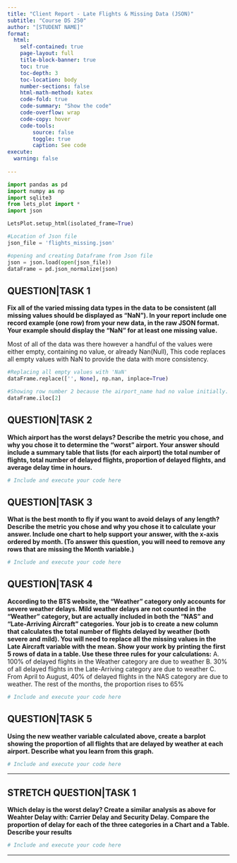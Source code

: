 ```yaml
---
title: "Client Report - Late Flights & Missing Data (JSON)"
subtitle: "Course DS 250"
author: "[STUDENT NAME]"
format:
  html:
    self-contained: true
    page-layout: full
    title-block-banner: true
    toc: true
    toc-depth: 3
    toc-location: body
    number-sections: false
    html-math-method: katex
    code-fold: true
    code-summary: "Show the code"
    code-overflow: wrap
    code-copy: hover
    code-tools:
        source: false
        toggle: true
        caption: See code
execute: 
  warning: false
    
---
```


```python
import pandas as pd 
import numpy as np
import sqlite3
from lets_plot import *
import json

LetsPlot.setup_html(isolated_frame=True)
```


```python
#Location of Json file
json_file = 'flights_missing.json'

#opening and creating Dataframe from Json file
json = json.load(open(json_file))
dataFrame = pd.json_normalize(json)
```

## QUESTION|TASK 1

__Fix all of the varied missing data types in the data to be consistent (all missing values should be displayed as “NaN”). In your report include one record example (one row) from your new data, in the raw JSON format. Your example should display the “NaN” for at least one missing value.__

Most of all of the data was there however a handful of the values were either empty, containing no value, or already Nan(Null), This code replaces all empty values with NaN to provide the data with more consistency.

```python
#Replacing all empty values with 'NaN'
dataFrame.replace(['', None], np.nan, inplace=True)

#Showing row number 2 because the airport_name had no value initially.
dataFrame.iloc[2]
```


## QUESTION|TASK 2

__Which airport has the worst delays? Describe the metric you chose, and why you chose it to determine the “worst” airport. Your answer should include a summary table that lists (for each airport) the total number of flights, total number of delayed flights, proportion of delayed flights, and average delay time in hours.__  

```python
# Include and execute your code here


```


## QUESTION|TASK 3

__What is the best month to fly if you want to avoid delays of any length? Describe the metric you chose and why you chose it to calculate your answer. Include one chart to help support your answer, with the x-axis ordered by month. (To answer this question, you will need to remove any rows that are missing the Month variable.)__

```python
# Include and execute your code here

```

## QUESTION|TASK 4

__According to the BTS website, the “Weather” category only accounts for severe weather delays. Mild weather delays are not counted in the “Weather” category, but are actually included in both the “NAS” and “Late-Arriving Aircraft” categories. Your job is to create a new column that calculates the total number of flights delayed by weather (both severe and mild). You will need to replace all the missing values in the Late Aircraft variable with the mean. Show your work by printing the first 5 rows of data in a table. Use these three rules for your calculations:__
    A. 100% of delayed flights in the Weather category are due to weather
    B. 30% of all delayed flights in the Late-Arriving category are due to weather
    C. From April to August, 40% of delayed flights in the NAS category are due to weather. The rest of the months, the proportion rises to 65%


```python
# Include and execute your code here

```

## QUESTION|TASK 5

__Using the new weather variable calculated above, create a barplot showing the proportion of all flights that are delayed by weather at each airport. Describe what you learn from this graph.__


```python
# Include and execute your code here

```


---

## STRETCH QUESTION|TASK 1

__Which delay is the worst delay? Create a similar analysis as above for Weahter Delay with: Carrier Delay and Security Delay. Compare the proportion of delay for each of the three categories in a Chart and a Table. Describe your results__  

```python
# Include and execute your code here


```

---

